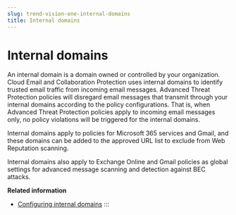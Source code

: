 ```yaml
---
slug: trend-vision-one-internal-domains
title: Internal domains
---
```

# Internal domains

An internal domain is a domain owned or controlled by your organization. Cloud Email and Collaboration Protection uses internal domains to identify trusted email traffic from incoming email messages. Advanced Threat Protection policies will disregard email messages that transmit through your internal domains according to the policy configurations. That is, when Advanced Threat Protection policies apply to incoming email messages only, no policy violations will be triggered for the internal domains.

Internal domains apply to policies for Microsoft 365 services and Gmail, and these domains can be added to the approved URL list to exclude from Web Reputation scanning.

Internal domains also apply to Exchange Online and Gmail policies as global settings for advanced message scanning and detection against BEC attacks.

**Related information**

- [Configuring internal domains](configuring-internal-domains.mdx)
:::
